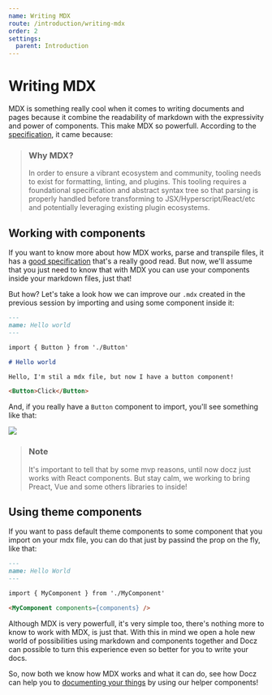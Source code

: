 ```yaml
---
name: Writing MDX
route: /introduction/writing-mdx
order: 2
settings:
  parent: Introduction
---
```


# Writing MDX

MDX is something really cool when it comes to writing documents and pages because it combine the readability of markdown with the expressivity and power of components. This make MDX so powerfull. According to the [specification](https://github.com/mdx-js/specification), it came because:

> ### Why MDX?
>
> In order to ensure a vibrant ecosystem and community, tooling needs to exist for formatting, linting, and plugins. This tooling requires a foundational specification and abstract syntax tree so that parsing is properly handled before transforming to JSX/Hyperscript/React/etc and potentially leveraging existing plugin ecosystems.

## Working with components

If you want to know more about how MDX works, parse and transpile files, it has a [good specification](https://github.com/mdx-js/specification) that's a really good read. But now, we'll assume that you just need to know that with MDX you can use your components inside your markdown files, just that!

But how? Let's take a look how we can improve our `.mdx` created in the previous session by importing and using some component inside it:

```markdown
---
name: Hello world
---

import { Button } from './Button'

# Hello world

Hello, I'm stil a mdx file, but now I have a button component!

<Button>Click</Button>
```

And, if you really have a `Button` component to import, you'll see something like that:

![](https://cdn-std.dprcdn.net/files/acc_649651/4am9Is)

> ### Note
>
> It's important to tell that by some mvp reasons, until now docz just works with React components. But stay calm, we working to bring Preact, Vue and some others libraries to inside!

## Using theme components

If you want to pass default theme components to some component that you import on your mdx file, you can do that just by passind the prop on the fly, like that:

```markdown
---
name: Hello World
---

import { MyComponent } from './MyComponent'

<MyComponent components={components} />
```

Although MDX is very powerfull, it's very simple too, there's nothing more to know to work with MDX, is just that. With this in mind we open a hole new world of possibilities using markdown and components together and Docz can possible to turn this experience even so better for you to write your docs.

So, now both we know how MDX works and what it can do, see how Docz can help you to [documenting your things](/introduction/documenting-your-things) by using our helper components!
